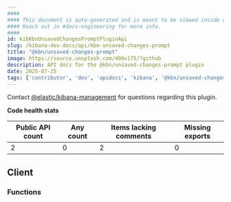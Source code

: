 ```yaml
---
####
#### This document is auto-generated and is meant to be viewed inside our experimental, new docs system.
#### Reach out in #docs-engineering for more info.
####
id: kibKbnUnsavedChangesPromptPluginApi
slug: /kibana-dev-docs/api/kbn-unsaved-changes-prompt
title: "@kbn/unsaved-changes-prompt"
image: https://source.unsplash.com/400x175/?github
description: API docs for the @kbn/unsaved-changes-prompt plugin
date: 2025-07-25
tags: ['contributor', 'dev', 'apidocs', 'kibana', '@kbn/unsaved-changes-prompt']
---
```




Contact [@elastic/kibana-management](https://github.com/orgs/elastic/teams/kibana-management) for questions regarding this plugin.

**Code health stats**

| Public API count  | Any count | Items lacking comments | Missing exports |
|-------------------|-----------|------------------------|-----------------|
| 2 | 0 | 2 | 0 |

## Client

### Functions
<DocDefinitionList data={kbnUnsavedChangesPromptObj.client.functions}/>


